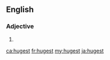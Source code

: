 ==English==

===Adjective===
{{head|en}}

# {{en-superlative of|huge}}

[[ca:hugest]]
[[fr:hugest]]
[[my:hugest]]
[[ja:hugest]]
